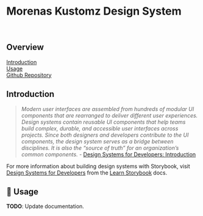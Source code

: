 
<Meta title='Getting Started/Welcome' />

# Morenas Kustomz Design System

<br />

## Overview

[Introduction](#introduction)  
[Usage](#usage)  
[Github Repository](https://github.com/flex-development/JIME-P001)

## Introduction

> _Modern user interfaces are assembled from hundreds of modular UI components
> that are rearranged to deliver different user experiences.  
> Design systems contain reusable UI components that help teams build complex,
> durable, and accessible user interfaces across projects. Since both designers
> and developers contribute to the UI components, the design system serves as a
> bridge between disciplines. It is also the “source of truth” for an
> organization’s common components._ -
> [Design Systems for Developers: Introduction](https://www.learnstorybook.com/design-systems-for-developers/react/en/introduction/)

For more information about building design systems with Storybook, visit
[Design Systems for Developers](https://www.learnstorybook.com/design-systems-for-developers)
from the [Learn Storybook](https://www.learnstorybook.com) docs.

## 🚧 Usage

**TODO**: Update documentation.
